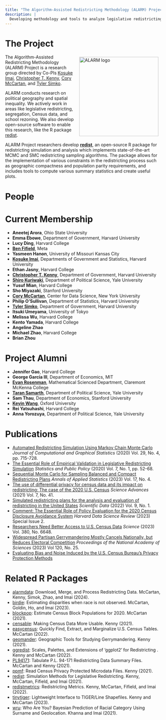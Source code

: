 ```yaml
---
title: "The Algorithm-Assisted Redistricting Methodology (ALARM) Project"
description: |
  Developing methodology and tools to analyze legislative redistricting.
---
```


# The Project

<img src="assets/alarm_1200_tr.png" alt="ALARM logo" 
  style="width: 256px; float: right; margin: 8px;" />
The Algorithm-Assisted Redistricting Methodology (ALARM) Project is a research group directed by Co-PIs [Kosuke Imai](https://imai.fas.harvard.edu/), [Christopher T. Kenny](https://christophertkenny.com/), [Cory McCartan](https://corymccartan.com/), and [Tyler Simko](https://tylersimko.com/).

ALARM conducts research on political geography and spatial inequality. We actively work in areas like legislative redistricting, segregation, Census data, and school rezoning. We also develop open-source software to enable this research, like the R package [redist](https://alarm-redist.org/redist/).

ALARM Project researchers develop [**redist**](https://alarm-redist.org/redist/), 
an open-source R package for redistricting simulation and analysis which
implements state-of-the-art MCMC and SMC redistricting sampling algorithms.  The
package allows for the implementation of various constraints in the
redistricting process such as geographic compactness and population parity
requirements, and includes tools to compute various summary statistics and 
create useful plots.

# People

# Current Membership
* **Aneetej Arora**, Ohio State University
* **Emma Ebowe**, Department of Government, Harvard University
* **Lucy Ding**, Harvard College
* [**Ben Fifield**](https://www.benfifield.com/), Meta
* **Yasmeen Hanon**, University of Missouri Kansas City
* [**Kosuke Imai**](https://imai.fas.harvard.edu/), Departments of Government and Statistics, Harvard University
* **Ethan Jasny**, Harvard College
* [**Christopher T. Kenny**](https://christophertkenny.com/), Department of Government, Harvard University
* [**Shiro Kuriwaki**](https://www.shirokuriwaki.com/), Department of Political Science, Yale University
* **Yusuf Mian**, Harvard College
* **Sho Miyazaki**, Stanford University
* [**Cory McCartan**](https://corymccartan.com/), Center for Data Science, New York University
* **Philip O'Sullivan**, Department of Statistics, Harvard University
* [**Tyler Simko**](https://tylersimko.com/), Department of Government, Harvard University
* **Itsuki Umeyama**, University of Tokyo
* **Melissa Wu**, Harvard College
* **Kento Yamada**, Harvard College
* **Angeline Zhao**
* **Michael Zhao**, Harvard College
* **Brian Zhou**

# Project Alumni
* **Jennifer Gao**, Harvard College
* **George Garcia III**, Department of Economics, MIT
* [**Evan Rosenman**](https://www.evanrosenman.com/), Mathematical Scienced Department, Claremont McKenna College
* [**Taran Samarth**](https://taransamarth.com/), Department of Political Science, Yale University
* **Sam Thau**, Department of Economics, Stanford University
* [**Kevin Wang**](https://scholar.harvard.edu/kevinwang/home), Oxford University
* **Rei Yatsuhashi**, Harvard College
* **Anna Yorozuya**, Department of Political Science, Yale University

# Publications

- [Automated Redistricting Simulation Using Markov Chain Monte Carlo](https://doi.org/10.1080/10618600.2020.1739532) *Journal of Computational and Graphical Statistics* (2020) Vol. 29, No. 4, pp. 715-728.
- [The Essential Role of Empirical Validation in Legislative Redistricting Simulation](https://doi.org/10.1080/2330443X.2020.1791773) *Statistics and Public Policy* (2020) Vol. 7, No. 1, pp. 52-68.
- [Sequential Monte Carlo for Sampling Balanced and Compact Redistricting Plans](http://dx.doi.org/10.1214/23-AOAS1763) *Annals of Applied Statistics* (2023) Vol. 17, No. 4.
- [The use of differential privacy for census data and its impact on redistricting: The case of the 2020 U.S. Census](https://doi.org/10.1126/sciadv.abk3283) *Science Advances* (2021) Vol. 7, No. 41.
- [Simulated redistricting plans for the analysis and evaluation of redistricting in the United States](https://www.nature.com/articles/s41597-022-01808-2) *Scientific Data* (2022) Vol. 9, No. 1.
- [Comment: The Essential Role of Policy Evaluation for the 2020 Census Disclosure Avoidance System](https://hdsr.mitpress.mit.edu/pub/6ffzuq19/release/1) *Harvard Data Science Review* (2023) Special Issue 2.
- [Researchers Need Better Access to U.S. Census Data](https://www.science.org/doi/10.1126/science.adi7004) *Science* (2023) Vol. 380, No. 6648.
- [Widespread Partisan Gerrymandering Mostly Cancels Nationally, but Reduces Electoral Competition](https://www.pnas.org/doi/10.1073/pnas.2217322120) *Proceedings of the National Academy of Sciences* (2023) Vol 120, No. 25.
- [Evaluating Bias and Noise Induced by the U.S. Census Bureau's Privacy Protection Methods](https://arxiv.org/abs/2306.07521)


# Related R Packages
- [alarmdata](https://alarm-redist.org/alarmdata/): Download, Merge, and Process Redistricting Data. McCartan, Kenny, Simok, Zhao, and Imai (2024).
- [birdie](https://corymccartan.com/birdie/): Estimating disparities when race is not observed. McCartan, Goldin, Ho, and Imai (2023).
- [blockpop](https://corymccartan.com/blockpop/): Estimate Census Block Populations for 2020. McCartan (2021).
- [censable](https://christophertkenny.com/censable/): Making Census Data More Usable. Kenny (2021).
- [easycensus](https://corymccartan.com/): Quickly Find, Extract, and Marginalize U.S. Census Tables. McCartan (2022).
- [geomander](https://christophertkenny.com/geomander/): Geographic Tools for Studying Gerrymandering. Kenny (2021).
- [ggredist](https://alarm-redist.org/ggredist/): Scales, Palettes, and Extensions of 'ggplot2' for Redistricting . Kenny and McCartan (2022).
- [PL94171](https://corymccartan.com/PL94171/index.html): Tabulate P.L. 94-171 Redistricting Data Summary Files. McCartan and Kenny (2021).
- [ppmf](https://christophertkenny.com/ppmf): Read Census Privacy Protected Microdata Files. Kenny (2021).
- [redist](https://alarm-redist.org/redist/): Simulation Methods for Legislative Redistricting. Kenny, McCartan, Fifield, and Imai (2021).
- [redistmetrics](https://alarm-redist.org/redistmetrics/): Redistricting Metrics. Kenny, McCartan, Fifield, and Imai (2022).
- [tinytiger](https://alarm-redist.org/tinytiger/): Lightweight Interface to TIGER/Line Shapefiles. Kenny and McCartan (2023).
- [wru](https://github.com/kosukeimai/wru): Who Are You? Bayesian Prediction of Racial Category Using Surname and Geolocation. Khanna and Imai (2021).
